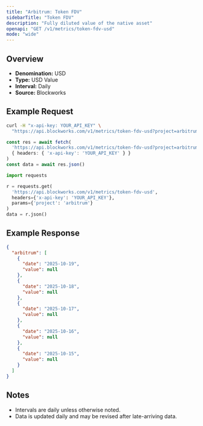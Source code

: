 ```yaml
---
title: "Arbitrum: Token FDV"
sidebarTitle: "Token FDV"
description: "Fully diluted value of the native asset"
openapi: "GET /v1/metrics/token-fdv-usd"
mode: "wide"
---
```


## Overview

- **Denomination:** USD
- **Type:** USD Value
- **Interval:** Daily
- **Source:** Blockworks

## Example Request

<CodeGroup>

```bash cURL
curl -H "x-api-key: YOUR_API_KEY" \
  "https://api.blockworks.com/v1/metrics/token-fdv-usd?project=arbitrum"
```

```typescript TypeScript
const res = await fetch(
  'https://api.blockworks.com/v1/metrics/token-fdv-usd?project=arbitrum',
  { headers: { 'x-api-key': 'YOUR_API_KEY' } }
)
const data = await res.json()
```

```python Python
import requests

r = requests.get(
  'https://api.blockworks.com/v1/metrics/token-fdv-usd',
  headers={'x-api-key': 'YOUR_API_KEY'},
  params={'project': 'arbitrum'}
)
data = r.json()
```

</CodeGroup>

## Example Response

```json
{
  "arbitrum": [
    {
      "date": "2025-10-19",
      "value": null
    },
    {
      "date": "2025-10-18",
      "value": null
    },
    {
      "date": "2025-10-17",
      "value": null
    },
    {
      "date": "2025-10-16",
      "value": null
    },
    {
      "date": "2025-10-15",
      "value": null
    }
  ]
}
```

## Notes
- Intervals are daily unless otherwise noted.
- Data is updated daily and may be revised after late-arriving data.